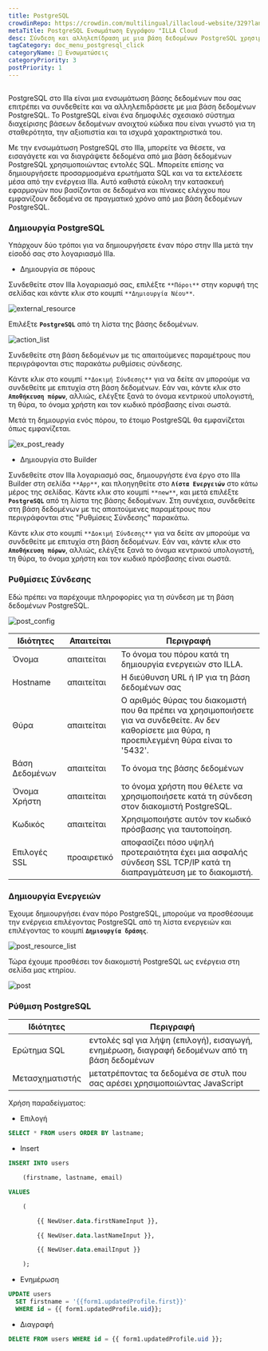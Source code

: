```yaml
---
title: PostgreSQL
crowdinRepo: https://crowdin.com/multilingual/illacloud-website/329?languages=el&filter=basic&value=0
metaTitle: PostgreSQL Ενσωμάτωση Εγγράφου "ILLA Cloud
desc: Σύνδεση και αλληλεπίδραση με μια βάση δεδομένων PostgreSQL χρησιμοποιώντας το ILLA Cloud. Δημιουργία εφαρμογών που μπορούν να ρωτήσουν, να χειραγωγήσουν και να οπτικοποιήσουν δεδομένα. Αυτοματοποίηση και βελτιστοποίηση ροών εργασίας δεδομένων.
tagCategory: doc_menu_postgresql_click
categoryName: 🔨 Ενσωματώσεις
categoryPriority: 3
postPriority: 1
---
```


## <h2 hidden>Τι είναι το PostgreSQL?</h2>

PostgreSQL στο Illa είναι μια ενσωμάτωση βάσης δεδομένων που σας επιτρέπει να συνδεθείτε και να αλληλεπιδράσετε με μια βάση δεδομένων PostgreSQL. Το PostgreSQL είναι ένα δημοφιλές σχεσιακό σύστημα διαχείρισης βάσεων δεδομένων ανοιχτού κώδικα που είναι γνωστό για τη σταθερότητα, την αξιοπιστία και τα ισχυρά χαρακτηριστικά του.

Με την ενσωμάτωση PostgreSQL στο Illa, μπορείτε να θέσετε, να εισαγάγετε και να διαγράψετε δεδομένα από μια βάση δεδομένων PostgreSQL χρησιμοποιώντας εντολές SQL. Μπορείτε επίσης να δημιουργήσετε προσαρμοσμένα ερωτήματα SQL και να τα εκτελέσετε μέσα από την ενέργεια Illa. Αυτό καθιστά εύκολη την κατασκευή εφαρμογών που βασίζονται σε δεδομένα και πίνακες ελέγχου που εμφανίζουν δεδομένα σε πραγματικό χρόνο από μια βάση δεδομένων PostgreSQL.

### Δημιουργία PostgreSQL

Υπάρχουν δύο τρόποι για να δημιουργήσετε έναν πόρο στην Illa μετά την είσοδό σας στο λογαριασμό Illa.

-   Δημιουργία σε πόρους

Συνδεθείτε στον Illa λογαριασμό σας, επιλέξτε `**Πόροι**` στην κορυφή της σελίδας και κάντε κλικ στο κουμπί `**Δημιουργία Νέου**`.

![external_resource](https://cdn.illacloud.com/official-website/img/docs/external_resource.png)

Επιλέξτε **`PostgreSQL`** από τη λίστα της βάσης δεδομένων.

![action_list](https://cdn.illacloud.com/official-website/img/docs/action_list.png)

Συνδεθείτε στη βάση δεδομένων με τις απαιτούμενες παραμέτρους που περιγράφονται στις παρακάτω ρυθμίσεις σύνδεσης.

Κάντε κλικ στο κουμπί `**Δοκιμή Σύνδεσης**` για να δείτε αν μπορούμε να συνδεθείτε με επιτυχία στη βάση δεδομένων. Εάν ναι, κάντε κλικ στο **`Αποθήκευση πόρων`**, αλλιώς, ελέγξτε ξανά το όνομα κεντρικού υπολογιστή, τη θύρα, το όνομα χρήστη και τον κωδικό πρόσβασης είναι σωστά.

Μετά τη δημιουργία ενός πόρου, το έτοιμο PostgreSQL θα εμφανίζεται όπως εμφανίζεται.

![ex_post_ready](https://cdn.illacloud.com/official-website/img/docs/ex_post_ready.png)

-   Δημιουργία στο Builder

Συνδεθείτε στον Illa λογαριασμό σας, δημιουργήστε ένα έργο στο Illa Builder στη σελίδα `**App**`, και πλοηγηθείτε στο **`Λίστα Ενεργειών`** στο κάτω μέρος της σελίδας. Κάντε κλικ στο κουμπί `**new**`, και μετά επιλέξτε **`PostgreSQL`** από τη λίστα της βάσης δεδομένων. Στη συνέχεια, συνδεθείτε στη βάση δεδομένων με τις απαιτούμενες παραμέτρους που περιγράφονται στις "Ρυθμίσεις Σύνδεσης" παρακάτω.

Κάντε κλικ στο κουμπί `**Δοκιμή Σύνδεσης**` για να δείτε αν μπορούμε να συνδεθείτε με επιτυχία στη βάση δεδομένων. Εάν ναι, κάντε κλικ στο **`Αποθήκευση πόρων`**, αλλιώς, ελέγξτε ξανά το όνομα κεντρικού υπολογιστή, τη θύρα, το όνομα χρήστη και τον κωδικό πρόσβασης είναι σωστά.

### Ρυθμίσεις Σύνδεσης

Εδώ πρέπει να παρέχουμε πληροφορίες για τη σύνδεση με τη βάση δεδομένων PostgreSQL.

![post_config](https://cdn.illacloud.com/official-website/img/docs/post_config.png)

| Ιδιότητες         | Απαιτείται  | Περιγραφή                                                                                                                                            |
| ----------------- | ----------- | ---------------------------------------------------------------------------------------------------------------------------------------------------- |
| Όνομα             | απαιτείται  | Το όνομα του πόρου κατά τη δημιουργία ενεργειών στο ILLA.                                                                                            |
| Hostname          | απαιτείται  | Η διεύθυνση URL ή IP για τη βάση δεδομένων σας                                                                                                       |
| Θύρα              | απαιτείται  | Ο αριθμός θύρας του διακομιστή που θα πρέπει να χρησιμοποιήσετε για να συνδεθείτε. Αν δεν καθορίσετε μια θύρα, η προεπιλεγμένη θύρα είναι το '5432'. |
| Βάση Δεδομένων    | απαιτείται  | Το όνομα της βάσης δεδομένων                                                                                                                         |
| Όνομα Χρήστη      | απαιτείται  | το όνομα χρήστη που θέλετε να χρησιμοποιήσετε κατά τη σύνδεση στον διακομιστή PostgreSQL.                                                            |
| Κωδικός           | απαιτείται  | Χρησιμοποιήστε αυτόν τον κωδικό πρόσβασης για ταυτοποίηση.                                                                                           |
| Επιλογές SSL      | προαιρετικό | αποφασίζει πόσο υψηλή προτεραιότητα έχει μια ασφαλής σύνδεση SSL TCP/IP κατά τη διαπραγμάτευση με το διακομιστή.                                     |

### Δημιουργία Ενεργειών

Έχουμε δημιουργήσει έναν πόρο PostgreSQL, μπορούμε να προσθέσουμε την ενέργεια επιλέγοντας PostgreSQL από τη λίστα ενεργειών και επιλέγοντας το κουμπί **`Δημιουργία δράσης`**.

![post_resource_list](https://cdn.illacloud.com/official-website/img/docs/post_resource_list.png)

Τώρα έχουμε προσθέσει τον διακομιστή PostgreSQL ως ενέργεια στη σελίδα μας κτηρίου.

![post](https://cdn.illacloud.com/official-website/img/docs/post.png)

### Ρύθμιση PostgreSQL

| Ιδιότητες       | Περιγραφή                                                                                     |
| --------------- | --------------------------------------------------------------------------------------------- |
| Ερώτημα SQL     | εντολές sql για λήψη (επιλογή), εισαγωγή, ενημέρωση, διαγραφή δεδομένων από τη βάση δεδομένων |
| Μετασχηματιστής | μετατρέποντας τα δεδομένα σε στυλ που σας αρέσει χρησιμοποιώντας JavaScript                   |

Χρήση παραδείγματος:

-   Επιλογή

```sql
SELECT * FROM users ORDER BY lastname;
```

-   Insert

```sql
INSERT INTO users

	(firstname, lastname, email)

VALUES

	(

		{{ NewUser.data.firstNameInput }},

		{{ NewUser.data.lastNameInput }},

		{{ NewUser.data.emailInput }}

	);
```

-   Ενημέρωση

```sql
UPDATE users
  SET firstname = '{{form1.updatedProfile.first}}'
  WHERE id = {{ form1.updatedProfile.uid}};
```

-   Διαγραφή

```sql
DELETE FROM users WHERE id = {{ form1.updatedProfile.uid }};
```
